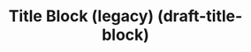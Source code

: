---
title: Title Block (legacy) (draft-title-block)
navTitle: Title Block (legacy) (draft-title-block)
excludeFromSidebar: true
deprecated: true
deprecationDate: TBA
deprecationMessage: Use `@kaizen/draft-zen-title-block` instead.
---
